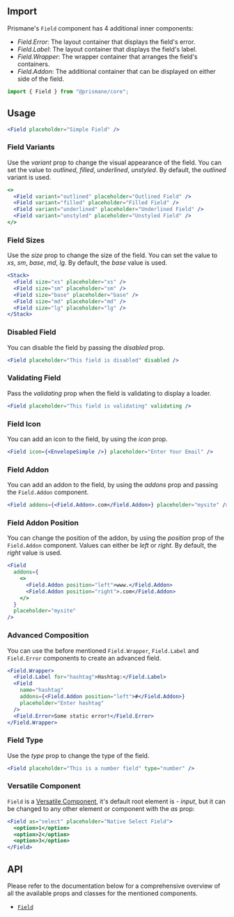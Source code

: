 ## Import

Prismane's `Field` component has 4 additional inner components:

- _Field.Error_: The layout container that displays the field's error.
- _Field.Label_: The layout container that displays the field's label.
- _Field.Wrapper_: The wrapper container that arranges the field's containers.
- _Field.Addon_: The additional container that can be displayed on either side of the field.

```js
import { Field } from "@prismane/core";
```

## Usage

```jsx preview
<Field placeholder="Simple Field" />
```

### Field Variants

Use the _variant_ prop to change the visual appearance of the field. You can set the value to _outlined_, _filled_, _underlined_, _unstyled_. By default, the _outlined_ variant is used.

```jsx preview
<>
  <Field variant="outlined" placeholder="Outlined Field" />
  <Field variant="filled" placeholder="Filled Field" />
  <Field variant="underlined" placeholder="Underlined Field" />
  <Field variant="unstyled" placeholder="Unstyled Field" />
</>
```

### Field Sizes

Use the _size_ prop to change the size of the field. You can set the value to _xs_, _sm_, _base_, _md_, _lg_. By default, the _base_ value is used.

```jsx preview
<Stack>
  <Field size="xs" placeholder="xs" />
  <Field size="sm" placeholder="sm" />
  <Field size="base" placeholder="base" />
  <Field size="md" placeholder="md" />
  <Field size="lg" placeholder="lg" />
</Stack>
```

### Disabled Field

You can disable the field by passing the _disabled_ prop.

```jsx preview
<Field placeholder="This field is disabled" disabled />
```

### Validating Field

Pass the _validating_ prop when the field is validating to display a loader.

```jsx preview
<Field placeholder="This field is validating" validating />
```

### Field Icon

You can add an icon to the field, by using the _icon_ prop.

```jsx preview
<Field icon={<EnvelopeSimple />} placeholder="Enter Your Email" />
```

### Field Addon

You can add an addon to the field, by using the _addons_ prop and passing the `Field.Addon` component.

```jsx preview
<Field addons={<Field.Addon>.com</Field.Addon>} placeholder="mysite" />
```

### Field Addon Position

You can change the position of the addon, by using the _position_ prop of the `Field.Addon` component. Values can either be _left_ or _right_. By default, the _right_ value is used.

```jsx preview
<Field
  addons={
    <>
      <Field.Addon position="left">www.</Field.Addon>
      <Field.Addon position="right">.com</Field.Addon>
    </>
  }
  placeholder="mysite"
/>
```

### Advanced Composition

You can use the before mentioned `Field.Wrapper`, `Field.Label` and `Field.Error` components to create an advanced field.

```jsx preview
<Field.Wrapper>
  <Field.Label for="hashtag">Hashtag:</Field.Label>
  <Field
    name="hashtag"
    addons={<Field.Addon position="left">#</Field.Addon>}
    placeholder="Enter hashtag"
  />
  <Field.Error>Some static error!</Field.Error>
</Field.Wrapper>
```

### Field Type

Use the _type_ prop to change the type of the field.

```jsx preview
<Field placeholder="This is a number field" type="number" />
```

### Versatile Component

`Field` is a [Versatile Component](/docs/getting-started/versatile-components), it's default root element is - _input_, but it can be changed to any other element or component with the _as_ prop:

```jsx preview
<Field as="select" placeholder="Native Select Field">
  <option>1</option>
  <option>2</option>
  <option>3</option>
</Field>
```

## API

Please refer to the documentation below for a comprehensive overview of all the available props and classes for the mentioned components.

- [`Field`](/docs/components-api/field-api)
